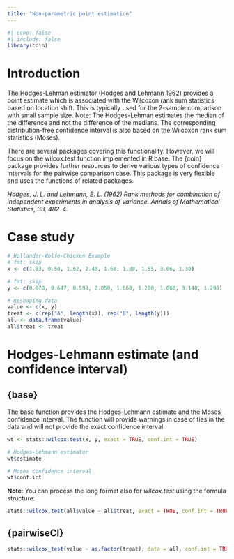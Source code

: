 ```yaml
---
title: "Non-parametric point estimation"
---
```


```r
#| echo: false
#| include: false
library(coin)
```

# Introduction

The Hodges-Lehman estimator (Hodges and Lehmann 1962) provides a point estimate which is associated with the Wilcoxon rank sum statistics based on location shift. This is typically used for the 2-sample comparison with small sample size. Note: The Hodges-Lehman estimates the median of the difference and not the difference of the medians. The corresponding distribution-free confidence interval is also based on the Wilcoxon rank sum statistics (Moses).

There are several packages covering this functionality. However, we will focus on the wilcox.test function implemented in R base. The {coin} package provides further resources to derive various types of confidence intervals for the pairwise comparison case. This package is very flexible and uses the functions of related packages.

*Hodges, J. L. and Lehmann, E. L. (1962) Rank methods for combination of independent experiments in analysis of variance. Annals of Mathematical Statistics, 33, 482-4.*

# Case study

```r
# Hollander-Wolfe-Chicken Example
# fmt: skip
x <- c(1.83, 0.50, 1.62, 2.48, 1.68, 1.88, 1.55, 3.06, 1.30)

# fmt: skip
y <- c(0.878, 0.647, 0.598, 2.050, 1.060, 1.290, 1.060, 3.140, 1.290)

# Reshaping data
value <- c(x, y)
treat <- c(rep("A", length(x)), rep("B", length(y)))
all <- data.frame(value)
all$treat <- treat
```

# Hodges-Lehmann estimate (and confidence interval)

## {base}

The base function provides the Hodges-Lehmann estimate and the Moses confidence interval. The function will provide warnings in case of ties in the data and will not provide the exact confidence interval.

```r
wt <- stats::wilcox.test(x, y, exact = TRUE, conf.int = TRUE)

# Hodges-Lehmann estimator
wt$estimate

# Moses confidence interval
wt$conf.int
```

**Note**: You can process the long format also for *wilcox.test* using the formula structure:

```r
stats::wilcox.test(all$value ~ all$treat, exact = TRUE, conf.int = TRUE)
```

## {pairwiseCI}

```r
stats::wilcox_test(value ~ as.factor(treat), data = all, conf.int = TRUE)
```
